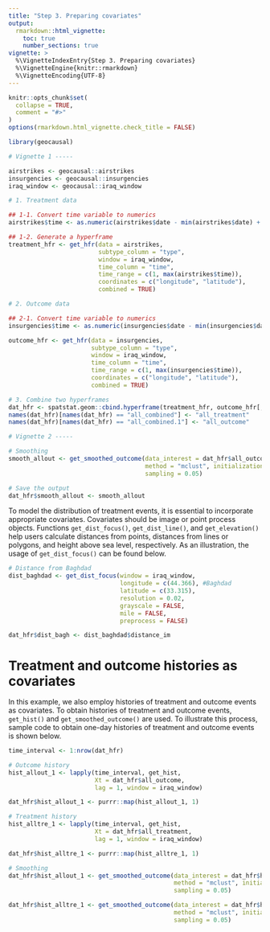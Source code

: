 ```yaml
---
title: "Step 3. Preparing covariates"
output: 
  rmarkdown::html_vignette:
    toc: true
    number_sections: true
vignette: >
  %\VignetteIndexEntry{Step 3. Preparing covariates}
  %\VignetteEngine{knitr::rmarkdown}
  %\VignetteEncoding{UTF-8}
---
```


<style type = "text/css">
h1.title {
  font-size: 30px;
}
h1 { /* Header 1 */
  font-size: 26px;
}
h2 { /* Header 2 */
    font-size: 18px;
}
h3 { /* Header 3 */
  font-size: 16px;
}
div#TOC li {
    list-style:none;
    background-image:none;
    background-repeat:none;
    background-position:0; 
}
</style>

```r
knitr::opts_chunk$set(
  collapse = TRUE,
  comment = "#>"
)
options(rmarkdown.html_vignette.check_title = FALSE)
```

```r
library(geocausal)
```

```r
# Vignette 1 -----

airstrikes <- geocausal::airstrikes
insurgencies <- geocausal::insurgencies
iraq_window <- geocausal::iraq_window

# 1. Treatment data

## 1-1. Convert time variable to numerics
airstrikes$time <- as.numeric(airstrikes$date - min(airstrikes$date) + 1)

## 1-2. Generate a hyperframe
treatment_hfr <- get_hfr(data = airstrikes,
                         subtype_column = "type",
                         window = iraq_window,
                         time_column = "time",
                         time_range = c(1, max(airstrikes$time)),
                         coordinates = c("longitude", "latitude"),
                         combined = TRUE)

# 2. Outcome data

## 2-1. Convert time variable to numerics
insurgencies$time <- as.numeric(insurgencies$date - min(insurgencies$date) + 1)

outcome_hfr <- get_hfr(data = insurgencies,
                       subtype_column = "type",
                       window = iraq_window,
                       time_column = "time",
                       time_range = c(1, max(insurgencies$time)),
                       coordinates = c("longitude", "latitude"),
                       combined = TRUE)

# 3. Combine two hyperframes
dat_hfr <- spatstat.geom::cbind.hyperframe(treatment_hfr, outcome_hfr[, -1])
names(dat_hfr)[names(dat_hfr) == "all_combined"] <- "all_treatment"
names(dat_hfr)[names(dat_hfr) == "all_combined.1"] <- "all_outcome"

# Vignette 2 -----

# Smoothing
smooth_allout <- get_smoothed_outcome(data_interest = dat_hfr$all_outcome,
                                      method = "mclust", initialization = TRUE,
                                      sampling = 0.05)

# Save the output
dat_hfr$smooth_allout <- smooth_allout
```

To model the distribution of treatment events, it is essential to incorporate appropriate covariates. Covariates should be image or point process objects. Functions `get_dist_focus()`, `get_dist_line()`, and `get_elevation()` help users calculate distances from points, distances from lines or polygons, and height above sea level, respectively. As an illustration, the usage of `get_dist_focus()` can be found below.

```r
# Distance from Baghdad
dist_baghdad <- get_dist_focus(window = iraq_window,
                               longitude = c(44.366), #Baghdad
                               latitude = c(33.315),
                               resolution = 0.02,
                               grayscale = FALSE,
                               mile = FALSE,
                               preprocess = FALSE)

dat_hfr$dist_bagh <- dist_baghdad$distance_im
```

# Treatment and outcome histories as covariates

In this example, we also employ histories of treatment and outcome events as covariates. To obtain histories of treatment and outcome events, `get_hist()` and `get_smoothed_outcome()` are used. To illustrate this process, sample code to obtain one-day histories of treatment and outcome events is shown below.

```r
time_interval <- 1:nrow(dat_hfr)

# Outcome history
hist_allout_1 <- lapply(time_interval, get_hist,
                        Xt = dat_hfr$all_outcome,
                        lag = 1, window = iraq_window)

dat_hfr$hist_allout_1 <- purrr::map(hist_allout_1, 1)

# Treatment history
hist_alltre_1 <- lapply(time_interval, get_hist,
                        Xt = dat_hfr$all_treatment,
                        lag = 1, window = iraq_window)

dat_hfr$hist_alltre_1 <- purrr::map(hist_alltre_1, 1)

# Smoothing
dat_hfr$hist_allout_1 <- get_smoothed_outcome(data_interest = dat_hfr$hist_allout_1,
                                              method = "mclust", initialization = TRUE,
                                              sampling = 0.05)

dat_hfr$hist_alltre_1 <- get_smoothed_outcome(data_interest = dat_hfr$hist_alltre_1,
                                              method = "mclust", initialization = TRUE,
                                              sampling = 0.05)

```

